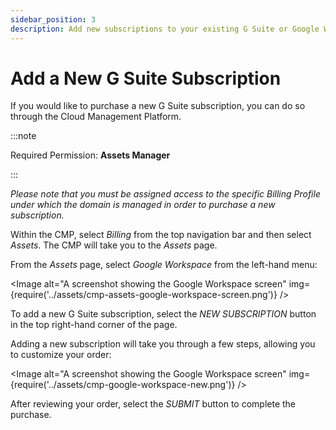 ```yaml
---
sidebar_position: 3
description: Add new subscriptions to your existing G Suite or Google Workspace account with DoiT International
---
```


# Add a New G Suite Subscription

If you would like to purchase a new G Suite subscription, you can do so through the Cloud Management Platform.

:::note

Required Permission: **Assets Manager**

:::

_Please note that you must be assigned access to the specific Billing Profile under which the domain is managed in order to purchase a new subscription._

Within the CMP, select _Billing_ from the top navigation bar and then select _Assets_. The CMP will take you to the _Assets_ page.

From the _Assets_ page, select _Google Workspace_ from the left-hand menu:


<Image
  alt="A screenshot showing the Google Workspace screen"
  img={require('../assets/cmp-assets-google-workspace-screen.png')}
/>

To add a new G Suite subscription, select the _NEW SUBSCRIPTION_ button in the top right-hand corner of the page.

Adding a new subscription will take you through a few steps, allowing you to customize your order:

<Image
  alt="A screenshot showing the Google Workspace screen"
  img={require('../assets/cmp-google-workspace-new.png')}
/>

After reviewing your order, select the _SUBMIT_ button to complete the purchase.
